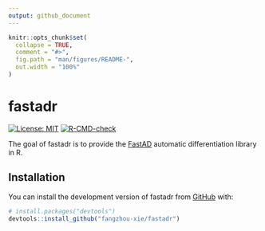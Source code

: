 ```yaml
---
output: github_document
---
```


<!-- README.md is generated from README.Rmd. Please edit that file -->

```r
knitr::opts_chunk$set(
  collapse = TRUE,
  comment = "#>",
  fig.path = "man/figures/README-",
  out.width = "100%"
)
```

# fastadr

<!-- badges: start -->
[![License: MIT](https://img.shields.io/badge/License-MIT-yellow.svg)](https://opensource.org/licenses/MIT)
[![R-CMD-check](https://github.com/fangzhou-xie/fastadr/workflows/R-CMD-check/badge.svg)](https://github.com/fangzhou-xie/fastadr/actions)
<!-- badges: end -->

The goal of fastadr is to provide the [FastAD](https://github.com/JamesYang007/FastAD) automatic differentiation library in R.

## Installation

You can install the development version of fastadr from [GitHub](https://github.com/) with:

``` r
# install.packages("devtools")
devtools::install_github("fangzhou-xie/fastadr")
```
